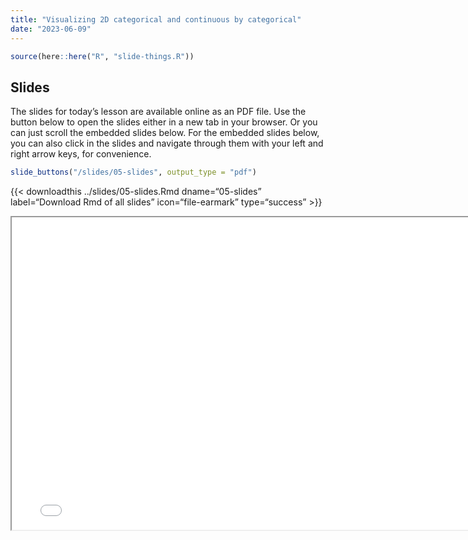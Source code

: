 ```yaml
---
title: "Visualizing 2D categorical and continuous by categorical"
date: "2023-06-09"
---
```


```r
source(here::here("R", "slide-things.R"))
```

## Slides

The slides for today's lesson are available online as an PDF file. Use the 
button below to open the slides either in a new tab in your browser. Or you can
just scroll the embedded slides below. For the embedded slides below, you can 
also click in the slides and navigate through them with your left and right 
arrow keys, for convenience.

```r
slide_buttons("/slides/05-slides", output_type = "pdf")
```
{{\< downloadthis ../slides/05-slides.Rmd
dname="05-slides" label="Download Rmd of all slides" icon="file-earmark"
type="success" \>}}

```{=html}
<iframe width="780" height="500" src="/slides/05-slides.pdf" title="Lecture 1"></iframe>
```
